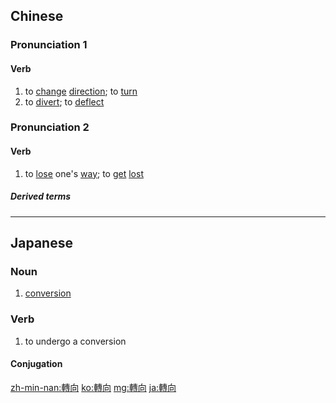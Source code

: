 {{also|转向}}
==Chinese==
{{zh-forms|s=转向}}

===Pronunciation 1===
{{zh-pron
|m=zhuǎnxiàng
|c=zyun2 hoeng3
|mn=qz,tw,xm:choán-hiòng/zz:choán-hiàng
|cat=v
}}

====Verb====
{{zh-verb}}

# to [[change]] [[direction]]; to [[turn]]
# to [[divert]]; to [[deflect]]

===Pronunciation 2===
{{zh-pron
|m=zhuànxiàng
|c=zyun3 hoeng3
|cat=v
}}

====Verb====
{{zh-verb}}

# to [[lose]] one's [[way]]; to [[get]] [[lost]]

=====Derived terms=====
{{zh-der|暈頭轉向|昏頭轉向|矇頭轉向}}

----

==Japanese==
{{ja-kanjitab|てん|こう|yomi=o}}

===Noun===
{{ja-noun|てんこう|shin=転向}}

# [[conversion]]

===Verb===
{{ja-verb-suru|てんこう|shin=転向}}

# to undergo a conversion

====Conjugation====
{{ja-suru|てんこう}}

[[zh-min-nan:轉向]]
[[ko:轉向]]
[[mg:轉向]]
[[ja:轉向]]